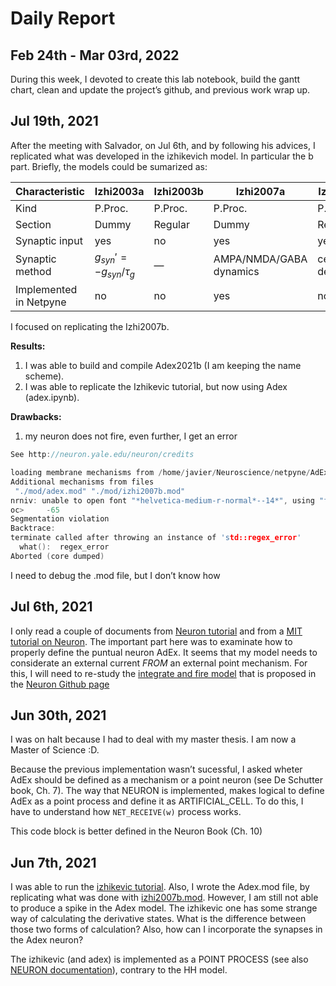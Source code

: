 # Daily Report

## Feb 24th - Mar 03rd, 2022

During this week, I devoted to create this lab notebook, build the gantt chart, clean and update the project's github, and previous work wrap up.

## Jul 19th, 2021

After the meeting with Salvador, on Jul 6th, and by following his advices, I replicated what was developed in the izhikevich model. In particular the b part.
Briefly, the models could be sumarized as:

|Characteristic          |Izhi2003a | Izhi2003b | Izhi2007a | Izhi2007b|
|---------------|-----------|-----------|----------|--------- |
|Kind           | P.Proc. |P.Proc. |P.Proc. |P.Proc. |
|Section | Dummy | Regular | Dummy | Regular |
|Synaptic input|yes | no | yes | yes|
|Synaptic method | $g_{syn}' = -g_{syn}/\tau_g$|---|AMPA/NMDA/GABA dynamics|cell dependent
|Implemented in Netpyne | no | no | yes | no

I focused on replicating the Izhi2007b.

**Results:**

1. I was able to build and compile Adex2021b (I am keeping the name scheme).
2. I was able to replicate the Izhikevic tutorial, but now using Adex (adex.ipynb).

**Drawbacks:**

1. my neuron does not fire, even further, I get an error

```C
See http://neuron.yale.edu/neuron/credits

loading membrane mechanisms from /home/javier/Neuroscience/netpyne/AdEx/x86_64/.libs/libnrnmech.so
Additional mechanisms from files
 "./mod/adex.mod" "./mod/izhi2007b.mod"
nrniv: unable to open font "*helvetica-medium-r-normal*--14*", using "fixed"
oc>     -65 
Segmentation violation
Backtrace:
terminate called after throwing an instance of 'std::regex_error'
  what():  regex_error
Aborted (core dumped)
```

I need to debug the .mod file, but I don't know how

## Jul 6th, 2021  

I only read a couple of documents from [Neuron tutorial](https://www.neuron.yale.edu/neuron/static/new_doc/modelspec/programmatic/mechanisms/nmodl2.html) and from a [MIT tutorial on Neuron](http://web.mit.edu/neuron_v7.4/nrntuthtml/tutorial/tutD.html). The important part here was to examinate how to properly define the puntual neuron AdEx.  It seems that my model needs to considerate an external current _FROM_ an external point mechanism.  For this, I will need to re-study the [integrate and fire model](https://github.com/neuronsimulator/nrn/blob/master/src/nrnoc/intfire2.mod) that is proposed in the [Neuron Github page](https://github.com/neuronsimulator)

## Jun 30th, 2021

I was on halt because I had to deal with my master thesis. I am now a Master of Science :D.

Because the previous implementation wasn't sucessful, I asked wheter AdEx should be defined as a mechanism or a point neuron (see De Schutter book, Ch. 7).
The way that NEURON is implemented, makes logical to define AdEx as a point process and define it as ARTIFICIAL_CELL.  To do this, I have to understand how ```NET_RECEIVE(w)``` process works.

This code block is better defined in the Neuron Book (Ch. 10)  

## Jun 7th, 2021

 I was able to run the [izhikevic tutorial](http://www.netpyne.org/tutorial.html#tutorial-4-using-a-simplified-cell-model-izhikevich).  Also, I wrote the Adex.mod file, by replicating what was done with [izhi2007b.mod](http://www.netpyne.org/_downloads/803a7312bae028b7a24ba7f3e28de705/izhi2007b.mod).  However, I am still not able to produce a spike in the Adex model.  The izhikevic one has some strange way of calculating the derivative states.  What is the difference between those two forms of calculation?  Also, how can I incorporate the synapses in the Adex neuron?

The izhikevic (and adex) is implemented as a POINT PROCESS (see also [NEURON documentation](https://www.neuron.yale.edu/neuron/static/py_doc/modelspec/programmatic/mechanisms/nmodl.html)), contrary to the HH model.
